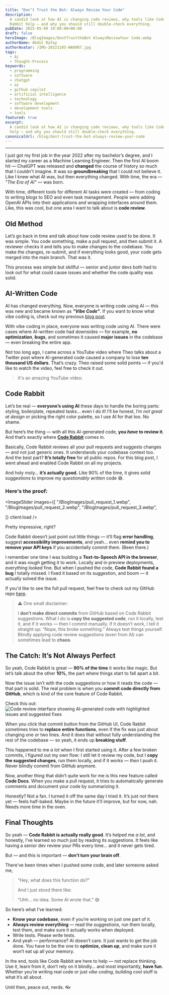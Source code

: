 ```yaml
---
title: "Don’t Trust the Bot: Always Review Your Code"
description:
  A candid look at how AI is changing code reviews, why tools like Code
  Rabbit help — and why you should still double-check everything.
pubDate: 2025-05-09 19:00:00+00:00
draft: false
heroImage: /BlogImages/DontTrusttheBot AlwaysReviewYour Code.webp
authorName: Abdul Rafay
authorAvatar: /IMG-20221105-WA0007.jpg
tags:
  - Ai
  - Thought-Process
keywords:
  - programming
  - software
  - chatgpt
  - ai
  - github copilot
  - artificial intelligence
  - technology
  - software development
  - development tools
  - tools
featured: true
excerpt:
  A candid look at how AI is changing code reviews, why tools like Code Rabbit
  help — and why you should still double-check everything.
canonicalUrl: /blog/dont-trust-the-bot-always-review-your-code
---
```



---

I just got my first job in the year 2022 after my bachelor’s degree, and I started my career as a Machine Learning Engineer. Then the first AI boom hit — ChatGPT was released and **changed** the course of history so much that I couldn't imagine. It was so **groundbreaking** that I could not believe it. Like I knew what AI was, but then everything changed. With time, the era — _"The Era of AI"_ — was born.

With time, different tools for different AI tasks were created — from coding to writing blogs to SEO and even task management. People were adding OpenAI APIs into their applications and wrapping interfaces around them. Like, this was cool, but one area I want to talk about is **code review**.

## Old Method

Let’s go back in time and talk about how code review used to be done. It was simple. You code something, make a pull request, and then submit it. A reviewer checks it and tells you to make changes to the codebase. You make the changes, re-submit, and if everything looks good, your code gets merged into the main branch. That was it.

This process was simple but skillful — senior and junior devs both had to look out for what could cause issues and whether the code quality was solid.

## AI-Written Code

AI has changed everything. Now, everyone is writing code using AI — this was new and became known as **_"Vibe Code"_**. If you want to know what vibe coding is, check out my previous [blog post](/blog/rise-of-vibe-coding/).

With vibe coding in place, everyone was writing code using AI. There were cases where AI-written code had downsides — for example, **no optimization**, **bugs**, and sometimes it caused **major issues** in the codebase — even breaking the entire app.

Not too long ago, I came across a YouTube video where Theo talks about a Twitter post where AI-generated code caused a company to lose **ten thousand US dollars**. That’s crazy. Theo raised some solid points — if you'd like to watch the video, feel free to check it out.

> It's an amazing YouTube video:

<VideoEmbed
  src="https://www.youtube.com/embed/BnVY1NDn4Mg?si=CVHeQgKhvi3I207w"
  title="YouTube video player"
/>

## Code Rabbit

Let’s be real — **everyone’s using AI** these days to handle the boring parts: styling, boilerplate, repeated tasks... even I do it! I’ll be honest, I’m _not great at design_ or picking the right color palette, so I use AI for that too. No shame.

But here’s the thing — with all this AI-generated code, **you _have_ to review it**. And that’s exactly where **[Code Rabbit](https://www.coderabbit.ai/)** comes in.

Basically, Code Rabbit reviews all your pull requests and suggests changes — and not just generic ones. It understands your codebase context too. And the best part? **It’s totally free** for all public repos. For this blog post, I went ahead and enabled Code Rabbit on all my projects.

And holy moly… **it’s actually good.**
Like 90% of the time, it gives solid suggestions to improve my _questionably written_ code 😅.

### Here's the proof:

<ImageSlider
  images={[
    "/BlogImages/pull_request_1.webp",
    "/BlogImages/pull_request_2.webp",
    "/BlogImages/pull_request_3.webp",

]}
client:load
/>

Pretty impressive, right?

Code Rabbit doesn’t just point out little things — it’ll flag **error handling**, suggest **accessibility improvements**, and yeah... even **remind you to remove your API keys** if you accidentally commit them. (Been there.)

I remember one time I was building a **Text-to-Speech API in the browser**, and it was _rough_ getting it to work. Locally and in preview deployments, everything looked fine. But when I pushed the code, **Code Rabbit found a bug** I totally missed. I fixed it based on its suggestion, and boom — it actually solved the issue.

If you'd like to see the full pull request, feel free to check out my GitHub repo [here](https://github.com/rafay99-epic/Astro-Portfolio-Blog/pull/95).

> ⚠️ One small disclaimer:
>
> I **don’t make direct commits** from GitHub based on Code Rabbit suggestions.
> What I do is **copy the suggested code**, run it locally, test it, and if it works — then I commit manually.
> If it doesn’t work, I tell it straight up: “Nope, this broke something.” Always test things yourself. Blindly applying code review suggestions (even from AI) can sometimes lead to **chaos**.

## The Catch: It’s Not Always Perfect

So yeah, Code Rabbit is great — **90% of the time** it works like magic. But let’s talk about the other **10%**, the part where things start to fall apart a bit.

Now the issue isn’t with the code suggestions or how it reads the code — that part is solid. The real problem is when you **commit code directly from GitHub**, which is kind of the core feature of Code Rabbit.

Check this out:
![Code review interface showing AI-generated code with highlighted issues and suggested fixes](/BlogImages/problem_1.webp)

When you click that commit button from the GitHub UI, Code Rabbit sometimes tries to **replace entire functions**, even if the fix was just about changing one or two lines. And it does that without fully understanding the rest of the codebase — so yeah, it ends up **breaking stuff**.

This happened to me _a lot_ when I first started using it. After a few broken commits, I figured out my own flow:
I still let it review my code, but I **copy the suggested changes**, run them locally, and if it works — _then_ I push it. Never blindly commit from GitHub anymore.

Now, another thing that didn’t quite work for me is this new feature called **Code Docs**. When you make a pull request, it tries to automatically generate comments and document your code by summarizing it.

Honestly? Not a fan.
I turned it off the same day I tried it. It’s just not there yet — feels half-baked. Maybe in the future it’ll improve, but for now, nah. Needs more time in the oven.

## Final Thoughts

So yeah — **Code Rabbit is actually really good**.
It’s helped me _a lot_, and honestly, I’ve learned so much just by reading its suggestions. It feels like having a senior dev review your PRs every time… and it never gets tired.

But — and this is important — **don’t turn your brain off**.

There’ve been times when I pushed some code, and later someone asked me,

> “Hey, what does this function do?”
>
> And I just stood there like:
>
> “Uhh… no idea. Some AI wrote that.” 😅

So here’s what I’ve learned:

- **Know your codebase**, even if you’re working on just one part of it.
- **Always review everything** — read the suggestions, run them locally, test them, and make sure it actually works when deployed.
- Write tests. Please write tests.
- And yeah — performance? AI doesn’t care. It just wants to get the job done. You have to be the one to **optimize, clean up**, and make sure it won’t eat up all your memory.

In the end, tools like Code Rabbit are here to help — not replace thinking.
Use it, learn from it, don’t rely on it blindly… and most importantly, **have fun**. Whether you’re writing real code or just _vibe coding_, building cool stuff is what it’s all about.

Until then, peace out, nerds. 👓
